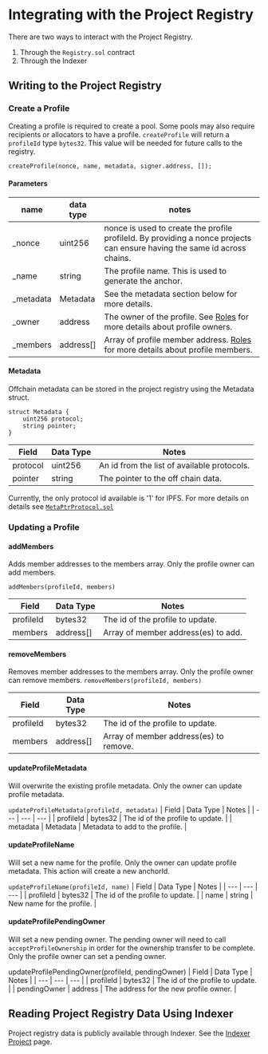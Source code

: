 
# Integrating with the Project Registry
There are two ways to interact with the Project Registry. 
1. Through the `Registry.sol` contract
2. Through the Indexer

## Writing to the Project Registry
### Create a Profile
Creating a profile is required to create a pool. Some pools may also require 
recipients or allocators to have a profile. 
`createProfile` will return a `profileId` type `bytes32`. This value will be needed for 
future calls to the registry.

```
createProfile(nonce, name, metadata, signer.address, []);
```
  #### Parameters
| name | data type | notes |
| --- | --- | --- |
| _nonce | uint256 | nonce is used to create the profile profileId. By providing a nonce projects can ensure having the same id across chains. |
| _name | string | The profile name. This is used to generate the anchor. |
| _metadata | Metadata | See the metadata section below for more details.|
| _owner | address | The owner of the profile. See [Roles](/roles.md) for more details about profile owners. |
| _members | address[] | Array of profile member address. [Roles](/roles.md) for more details about profile members. |

#### Metadata

Offchain metadata can be stored in the project registry using the Metadata
struct.

```solidity
struct Metadata {
    uint256 protocol;
    string pointer;
}
```
| Field | Data Type | Notes |
| --- | --- | --- |
| protocol | uint256 | An id from the list of available protocols. | 
| pointer | string | The pointer to the off chain data. | 

Currently, the only protocol id available is '1' for IPFS. For more details on
details see
[`MetaPtrProtocol.sol`](https://github.com/allo-protocol/allo-contracts/blob/main/docs/MetaPtrProtocol.md)

### Updating a Profile

#### addMembers 
Adds member addresses to the members array.
Only the profile owner can add members.
```
addMembers(profileId, members)
```

| Field | Data Type | Notes |
| --- | --- | --- |
| profileId | bytes32 | The id of the profile to update. | 
| members | address[] | Array of member address(es) to add. | 

#### removeMembers
Removes member addresses to the members array.
Only the profile owner can remove members.
`removeMembers(profileId, members)`

| Field | Data Type | Notes |
| --- | --- | --- |
| profileId | bytes32 | The id of the profile to update. | 
| members | address[] | Array of member address(es) to remove. | 

#### updateProfileMetadata
Will overwrite the existing profile metadata. 
Only the owner can update profile metadata. 

`updateProfileMetadata(profileId, metadata)`
| Field | Data Type | Notes |
| --- | --- | --- |
| profileId | bytes32 | The id of the profile to update. | 
| metadata | Metadata | Metadata to add to the profile. | 

#### updateProfileName
Will set a new name for the profile. 
Only the owner can update profile metadata. 
This action will create a new anchorId.

`updateProfileName(profileId, name)`
| Field | Data Type | Notes |
| --- | --- | --- |
| profileId | bytes32 | The id of the profile to update. | 
| name | string | New name for the profile. | 

#### updateProfilePendingOwner
Will set a new pending owner. The pending owner will need to call 
`acceptProfileOwnership` in order for the ownership transfer to be complete.
Only the profile owner can set a pending owner. 

updateProfilePendingOwner(profileId, pendingOwner)
| Field | Data Type | Notes |
| --- | --- | --- |
| profileId | bytes32 | The id of the profile to update. | 
| pendingOwner | address | The address for the new profile owner. | 

## Reading Project Registry Data Using Indexer

Project registry data is publicly available through Indexer.
See the [Indexer Project](/indexer/project) page.

